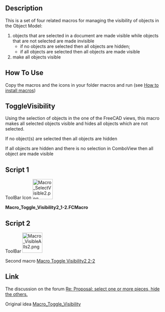 <languages/>
{{Macro
|Name=Macro Toggle Visibility2 1-2
|Icon=Macro SelectVisible2.png
|Description={{ColoredParagraph|DarkRed|Yellow|This macro must be used with '''Macro Toggle Visibility2 2-2'''}}<br/>This is a set of four related macros for managing the visibility of objects in the Object Model (return on original visibility):<br/># objects that are selected in a document are made visible while objects that are not selected are made invisible<br/>#*if no objects are selected then all objects are hidden;<br/>#*if all objects are selected then all objects are made visible<br/># make all objects visible
|Author=openfablab
|Version=00.02b
|Date=2017-07-27
|FCVersion=All
|Download=[https://www.freecadweb.org/wiki/images/d/d7/Macro_SelectVisible2.png ToolBar Icon]
|SeeAlso=[[Macro_Toggle_Visibility2_2-2|Macro Toggle Visibility2 2-2]]<br/>[[Macro_Toggle_Visibility|Macro_Toggle_Visibility]]
}}

==Description==
{{ColoredText|This macro work with [[Macro_Toggle_Visibility2_2-2|Macro Toggle Visibility2 2-2]]}}

This is a set of four related macros for managing the visibility of objects in the Object Model:
# objects that are selected in a document are made visible while objects that are not selected are made invisible
#*if no objects are selected then all objects are hidden;
#*if all objects are selected then all objects are made visible
# make all objects visible

==How To Use==
Copy the macros and the icons in your folder macros and run (see [[How to install macros|How to install macros]])

==ToggleVisibility==
Using the selection of objects in the one of the FreeCAD views, this macro makes all selected objects visible and hides all objects which are not selected.

If no object(s) are selected then all objects are hidden 

If all objects are hidden and there is no selection in ComboView then all object are made visible

==Script 1==

ToolBar Icon [[File:Macro_SelectVisible2.png|64px]]

'''Macro_Toggle_Visibility2_1-2.FCMacro'''

{{MacroCode|code=

import FreeCAD
# "Macro_Toggle_Visibility2_1-2" associate with "Macro_Toggle_Visibility2_2-2"
__title__="Macro_Toggle_Visibility2_1-2"
__author__ = "openfablab"
__url__     = "http://www.freecadweb.org/index-fr.html"
__version__ = "00.02b"
__date__    = "27/07/2017"
FreeCAD.actual=[]
try: 
    compt = 0
    for ShapeNameObj in FreeCAD.ActiveDocument.Objects:                                   # list alls objet for test if alls hidden
        if (FreeCADGui.ActiveDocument.getObject(ShapeNameObj.Name).Visibility == False) and (Gui.Selection.isSelected(ShapeNameObj) == False):
            compt += 1                                                                    # if hidden : compt += 1
            #print "False : ",ShapeNameObj.Name
        elif Gui.Selection.isSelected(ShapeNameObj) == False:
            FreeCAD.actual.append(ShapeNameObj.Name)
            #print "Actual : ",ShapeNameObj.Name
    if compt == len(FreeCAD.ActiveDocument.Objects):                                      # if (compt = Alls objects hidden) then Visibility = True
        for ShapeNameObj in FreeCAD.ActiveDocument.Objects:
            FreeCADGui.ActiveDocument.getObject(ShapeNameObj.Name).Visibility = True      # Visibility = True
            #print "True  : ",ShapeNameObj.Name
        compt = 0
    else :
        for ShapeNameObj in FreeCAD.ActiveDocument.Objects:                               # hidde objects not selecteds
            if Gui.Selection.isSelected(ShapeNameObj) == False:
                FreeCADGui.ActiveDocument.getObject(ShapeNameObj.Name).Visibility = False # if objects is not selected then Visibility = False (Hidden)
                #print "False : ",ShapeNameObj.Name
            else:
                FreeCADGui.ActiveDocument.getObject(ShapeNameObj.Name).Visibility = True  # if objects are hidden and selected then Visibility = True and hidden alls objects visibles
                #print "True  : ",ShapeNameObj.Name
except Exception:
    None }}

==Script 2==

ToolBar [[Image:Macro_VisibleAlls2.png|64px]]

Second macro [[Macro_Toggle_Visibility2_2-2|Macro Toggle Visibility2 2-2]]

==Link==
The discussion on the forum [https://forum.freecad.org/viewtopic.php?f=8&t=13152&start=10#p184056 Re: Proposal: select one or more pieces, hide the others.]

Original idea [https://www.freecadweb.org/wiki/index.php?title=Macro_Toggle_Visibility Macro_Toggle_Visibility]